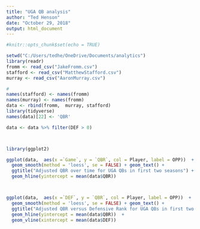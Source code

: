 ```yaml
---
title: "UGA QB analysis"
author: "Ted Henson"
date: "October 29, 2018"
output: html_document
---
```


```r
#knitr::opts_chunk$set(echo = TRUE)
```


```r
setwd("C:/Users/tedhe/OneDrive/Documents/analytics")
library(readr)
fromm <- read_csv("JakeFromm.csv")
stafford <- read_csv("MatthewStafford.csv")
murray <- read_csv("AaronMurray.csv")

# 
names(stafford) <- names(fromm)
names(murray) <- names(fromm)
data <- rbind(fromm,  murray, stafford)
library(tidyverse)
names(data)[22] <- 'QBR'

data <- data %>% filter(DEF > 0)



library(ggplot2)

ggplot(data,  aes(x =`Game`, y = `QBR`, col = Player, label = OPP))  + 
  geom_smooth(method = 'loess', se = FALSE) + geom_text() + 
  ggtitle("Adjusted QBR over time for UGA QBs in first two seasons") + 
  geom_hline(yintercept = mean(data$QBR)) 



ggplot(data,  aes(x =`DEF`, y = `QBR`, col = Player, label = OPP))  + 
  geom_smooth(method = 'loess', se = FALSE) + geom_text() + 
  ggtitle("Adjusted QBR versus Defensive Rank for UGA QBs in first two seasons") + 
  geom_hline(yintercept = mean(data$QBR))  + 
  geom_vline(xintercept = mean(data$DEF))
```

